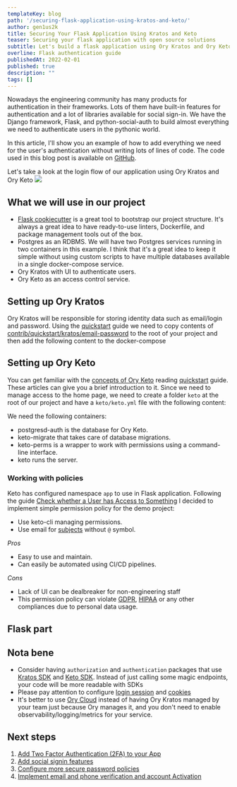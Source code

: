```yaml
---
templateKey: blog
path: '/securing-flask-application-using-kratos-and-keto/'
author: gen1us2k
title: Securing Your Flask Application Using Kratos and Keto
teaser: Securing your flask application with open source solutions
subtitle: Let's build a flask application using Ory Kratos and Ory Keto
overline: Flask authentication guide
publishedAt: 2022-02-01
published: true
description: ""
tags: []
---
```


Nowadays the engineering community has many products for authentication in their frameworks. Lots of them have built-in features for authentication and a lot of libraries available for social sign-in. We have the Django framework, Flask, and python-social-auth to build almost everything we need to authenticate users in the pythonic world.

In this article, I'll show you an example of how to add everything we need for the user's authentication without writing lots of lines of code. The code used in this blog post is available on [GitHub](https://github.com/gen1us2k/kratos_flask_example).

Let's take a look at the login flow of our application using Ory Kratos and Ory Keto
[![](https://mermaid.ink/img/pako:eNptkktOIzEQhq9S8iojMSIShIUXSIjHCM2CRZRdS1CyK2kraVeP7RYKCGkuMIs5AbsR7DgTJ-AIlNsN0ZB4U9Xu7__rId8rw5aUVpF-deQNnTlcBGwqD3JaDMkZ16JP0EUKgBFmEiOM3h7_Pr3-_vP2-O9F0uch_batWwZMHGeXWfuzz0E-RvrwcDLZgQ_IJ5zBg4Md4HyFcZm5iz4Z6cl4PN5lSIl7uxyz29GRUIXLM30_Pu6tNFy15AGh5oZaXFBBcJVg6hYeLv1-jrO23OfT6zb6H5TghsP6uox8HSlGx_4GDPPS0bauTFiEzpJPLq0hBXQpwjxwA_u3NWPjgLxt2flULGgVCbBLdVYYTGSHe283PZ8YI-XhlH0KvNpRW9ahwdRkZImFlf2I55f5P4txcHdblQa3vEcN05pvY29hpKo0Bzz_zzErim7TTz5qTzUUGnRWHuJ9_lcp0TVUKS2pxbCsVOUfhOtaKwOfW5c4KD1H6W5PSXs8XXujdAodfUDDSx6oh3d7rfx0)](https://mermaid.live/edit#pako:eNptkktOIzEQhq9S8iojMSIShIUXSIjHCM2CRZRdS1CyK2kraVeP7RYKCGkuMIs5AbsR7DgTJ-AIlNsN0ZB4U9Xu7__rId8rw5aUVpF-deQNnTlcBGwqD3JaDMkZ16JP0EUKgBFmEiOM3h7_Pr3-_vP2-O9F0uch_batWwZMHGeXWfuzz0E-RvrwcDLZgQ_IJ5zBg4Md4HyFcZm5iz4Z6cl4PN5lSIl7uxyz29GRUIXLM30_Pu6tNFy15AGh5oZaXFBBcJVg6hYeLv1-jrO23OfT6zb6H5TghsP6uox8HSlGx_4GDPPS0bauTFiEzpJPLq0hBXQpwjxwA_u3NWPjgLxt2flULGgVCbBLdVYYTGSHe283PZ8YI-XhlH0KvNpRW9ahwdRkZImFlf2I55f5P4txcHdblQa3vEcN05pvY29hpKo0Bzz_zzErim7TTz5qTzUUGnRWHuJ9_lcp0TVUKS2pxbCsVOUfhOtaKwOfW5c4KD1H6W5PSXs8XXujdAodfUDDSx6oh3d7rfx0)

## What we will use in our project

- [Flask cookiecutter](https://github.com/cookiecutter-flask/cookiecutter-flask) is a great tool to bootstrap our project structure. It's always a great idea to have ready-to-use linters, Dockerfile, and package management tools out of the box.
- Postgres as an RDBMS. We will have two Postgres services running in two containers in this example. I think that it's a great idea to keep it simple without using custom scripts to have multiple databases available in a single docker-compose service.
- Ory Kratos with UI to authenticate users.
- Ory Keto as an access control service.

## Setting up Ory Kratos

Ory Kratos will be responsible for storing identity data such as email/login and password.
Using the [quickstart](https://www.ory.sh/kratos/docs/quickstart) guide we need to copy contents of [contrib/quickstart/kratos/email-password](https://github.com/ory/kratos/tree/master/contrib/quickstart/kratos/email-password) to the root of your project and then add the following content to the docker-compose

<CodeFromRemote
  lang="yml"
  src="https://github.com/gen1us2k/kratos_flask_example/blob/master/docker-compose.yml"
  startAt="postgres-kratos:"
  endAt="postgres-keto:"
/>

## Setting up Ory Keto
You can get familiar with the [concepts of Ory Keto](https://www.ory.sh/keto/docs/concepts/relation-tuples/) reading [quickstart](https://www.ory.sh/keto/docs/quickstart/) guide. These articles can give you a brief introduction to it. Since we need to manage access to the home page, we need to create a folder `keto` at the root of our project and have a `keto/keto.yml` file with the following content:

<CodeFromRemote
  lang="yml"
  src="https://github.com/gen1us2k/kratos_flask_example/blob/master/keto/keto.yml"
  startAt="postgres-keto:"
  endAt="volumes:"
/>

We need the following containers:

- postgresd-auth is the database for Ory Keto.
- keto-migrate that takes care of database migrations.
- keto-perms is a wrapper to work with permissions using a command-line interface.
- keto runs the server.

<CodeFromRemote
  lang="yml"
  src="https://github.com/gen1us2k/kratos_flask_example/blob/master/docker-compose.yml"
  startAt="postgresd-auth:"
/>

### Working with policies

Keto has configured namespace `app` to use in Flask application. Following the guide [Check whether a User has Access to Something](https://www.ory.sh/keto/docs/guides/simple-access-check-guide) I decided to implement simple permission policy for the demo project:

- Use keto-cli managing permissions.
- Use email for [subjects](https://www.ory.sh/keto/docs/concepts/subjects) without `@` symbol.

*Pros*

- Easy to use and maintain.
- Can easily be automated using CI/CD pipelines.

*Cons*

- Lack of UI can be dealbreaker for non-engineering staff
- This permission policy can violate [GDPR](https://gdpr-info.eu/), [HIPAA](https://www.cdc.gov/phlp/publications/topic/hipaa.html) or any other compliances due to personal data usage.



## Flask part


<CodeFromRemote
  lang="yml"
  src="https://github.com/gen1us2k/kratos_flask_example/blob/master/app/public/views.py"
  startAt="HTTP_STATUS_FORBIDDEN = 403"
/>

## Nota bene

- Consider having `authorization` and `authentication` packages that use [Kratos SDK](https://www.ory.sh/kratos/docs/next/sdk/) and [Keto SDK](https://www.ory.sh/keto/docs/next/sdk/index/). Instead of just calling some magic endpoints, your code will be more readable with SDKs
- Please pay attention to configure [login session](https://www.ory.sh/kratos/docs/guides/login-session/) and [cookies](https://www.ory.sh/kratos/docs/guides/configuring-cookies)
- It's better to use [Ory Cloud](https://www.ory.sh/docs/start-building/create-project) instead of having Ory Kratos managed by your team just because Ory manages it, and you don't need to enable observability/logging/metrics for your service.


## Next steps

1. [Add Two Factor Authentication (2FA) to your App](https://www.ory.sh/kratos/docs/next/two-factor-authentication-2fa-mfa/)
2. [Add social signin features](https://www.ory.sh/kratos/docs/next/guides/sign-in-with-github-google-facebook-linkedin/)
3. [Configure more secure password policies](https://www.ory.sh/kratos/docs/next/guides/password-policy/)
4. [Implement email and phone verification and account Activation](https://www.ory.sh/kratos/docs/next/self-service/flows/verify-email-account-activation/)
